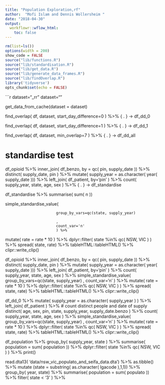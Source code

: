 ```yaml
---
title: "Population Exploration,rf"
author:  "Mofi Islam and Dennis Wollersheim "
date: "2018-04-30"
output:
  workflowr::wflow_html:
    toc: false
---
```


```r

rm(list=ls())
options(width = 200)
show_code = FALSE
source("lib/functions.R")
source("lib/standardisation.R")
source("lib/get_data.R")
source("lib/generate_data_frames.R")
source("lib/findOverlap.R")
library('tidyverse')
opts_chunk$set(echo = FALSE)

```


```r

dataset="_rr"
dataset=""

get_data_from_cache(dataset = dataset)

find_overlap( df, dataset, start_day_difference=0 ) %>% 
  { . } -> df_dd_0  

find_overlap( df, dataset, start_day_difference=1 ) %>% 
{ . } -> df_dd_1

find_overlap( df, dataset, min_overlap=7 ) %>% 
{ . } -> df_dd_all


# standardise test
df_opioid %>%
  inner_join( df_benzo, by = qc( pin, supply_date )) %>%
  distinct( supply_date, pin ) %>%
  mutate( supply_year = as.character( year( supply_date ))) %>%
  left_join( df_patient, by='pin' ) %>%
  count( supply_year, state, age, sex ) %>% 
  { . } -> df_standardise

df_standardise %>%
  summarise( sum( n ))

  simple_standardise_value( 
                           
                          
                           group_by_vars=qc(state, supply_year) 
                           
                           ,  
                           count_var='n' 
                           ) %>%
  mutate( rate = rate * 10 ) %>%
  dplyr::filter( state %in% qc( NSW, VIC ) ) %>%
  spread( state, rate) %>% tableHTML::tableHTML() %>% clipr::write_clip()

df_opioid %>%
  inner_join( df_benzo, by = qc( pin, supply_date )) %>%
  distinct( supply_date, pin ) %>%
  mutate( supply_year = as.character( year( supply_date ))) %>%
  left_join( df_patient, by='pin' ) %>%
  count( supply_year, state, age, sex ) %>%
  simple_standardise_value( group_by_vars=qc(state, supply_year) ,  count_var='n' ) %>%
  mutate( rate = rate * 10 ) %>%
  dplyr::filter( state %in% qc( NSW, VIC ) ) %>%
  spread( state, rate) %>% tableHTML::tableHTML() %>% clipr::write_clip()



df_dd_0 %>%
  mutate( supply_year = as.character( supply_year ) ) %>%
  left_join( df_patient ) %>%
  # count distinct people and date of supply
  distinct( age, sex, pin, state, supply_year, supply_date.benzo ) %>%
  count( supply_year, state, age, sex ) %>%
  simple_standardise_value( group_by_vars=qc(state, supply_year) ,  count_var='n' ) %>%
  mutate( rate = rate * 10 ) %>%
  dplyr::filter( state %in% qc( NSW, VIC ) ) %>%
  spread( state, rate) %>% tableHTML::tableHTML() %>% clipr::write_clip()


df_population %>%
  group_by( supply_year, state ) %>%
  summarise( population = sum( population )) %>%
  dplyr::filter( state %in% qc( NSW, VIC ) ) %>%
  print()


read.dta13( 'data/nsw_vic_populato_and_seifa_data.dta') %>%
  as.tibble()  %>%
  mutate (state = substring( as.character( lgacode ),1,1)) %>%
  group_by( year,  state) %>%
  summarise( population = sum( populato )) %>%
  filter( state < '3' ) %>%
 
